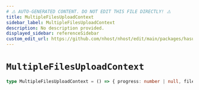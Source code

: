 ```yaml
---
# ⚠️ AUTO-GENERATED CONTENT. DO NOT EDIT THIS FILE DIRECTLY! ⚠️
title: MultipleFilesUploadContext
sidebar_label: MultipleFilesUploadContext
description: No description provided.
displayed_sidebar: referenceSidebar
custom_edit_url: https://github.com/nhost/nhost/edit/main/packages/hasura-storage-js/src/machines/multiple-files-upload.ts#L13
---
```


# `MultipleFilesUploadContext`

```ts
type MultipleFilesUploadContext = () => { progress: number | null, files: Array<[FileItemRef](/reference/docgen/react/types/file-item-ref)>, loaded: number, total: number }
```

